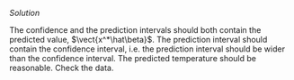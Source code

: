 
\color{blue}

*Solution* 

The confidence and the prediction intervals should both contain the predicted value, $\vect{x^*\hat\beta}$. The prediction interval should contain the confidence interval, i.e. the prediction interval should be wider than the confidence interval. The predicted temperature should be reasonable. Check the data.

\color{black}

